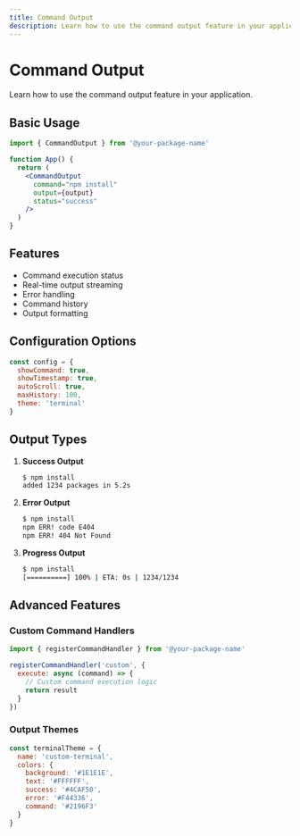 ```yaml
---
title: Command Output
description: Learn how to use the command output feature in your application
---
```


# Command Output

Learn how to use the command output feature in your application.

## Basic Usage

```jsx
import { CommandOutput } from '@your-package-name'

function App() {
  return (
    <CommandOutput
      command="npm install"
      output={output}
      status="success"
    />
  )
}
```

## Features

- Command execution status
- Real-time output streaming
- Error handling
- Command history
- Output formatting

## Configuration Options

```js
const config = {
  showCommand: true,
  showTimestamp: true,
  autoScroll: true,
  maxHistory: 100,
  theme: 'terminal'
}
```

## Output Types

1. **Success Output**
   ```bash
   $ npm install
   added 1234 packages in 5.2s
   ```

2. **Error Output**
   ```bash
   $ npm install
   npm ERR! code E404
   npm ERR! 404 Not Found
   ```

3. **Progress Output**
   ```bash
   $ npm install
   [==========] 100% | ETA: 0s | 1234/1234
   ```

## Advanced Features

### Custom Command Handlers

```js
import { registerCommandHandler } from '@your-package-name'

registerCommandHandler('custom', {
  execute: async (command) => {
    // Custom command execution logic
    return result
  }
})
```

### Output Themes

```js
const terminalTheme = {
  name: 'custom-terminal',
  colors: {
    background: '#1E1E1E',
    text: '#FFFFFF',
    success: '#4CAF50',
    error: '#F44336',
    command: '#2196F3'
  }
}
``` 
